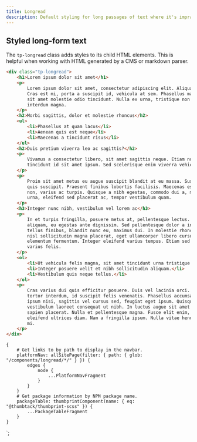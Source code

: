 ```yaml
---
title: Longread
description: Default styling for long passages of text where it's impractical to add classes.
---
```



<ComponentHeader data={props.data} />

## Styled long-form text

The `tp-longread` class adds styles to its child HTML elements. This is helpful when working with HTML generated by a CMS or markdown parser.

```html
<div class="tp-longread">
    <h1>Lorem ipsum dolor sit amet</h1>
    <p>
        Lorem ipsum dolor sit amet, consectetur adipiscing elit. Aliquam eleifend posuere venenatis.
        Cras est mi, porta a suscipit id, vehicula at sem. Phasellus malesuada est non magna mollis,
        sit amet molestie odio tincidunt. Nulla ex urna, tristique non massa consequat, eleifend
        interdum magna.
    </p>
    <h2>Morbi sagittis, dolor et molestie rhoncus</h2>
    <ul>
        <li>Phasellus at quam lacus</li>
        <li>Aenean quis est neque</li>
        <li>Maecenas a tincidunt risus</li>
    </ul>
    <h2>Duis pretium viverra leo ac sagittis?</h2>
    <p>
        Vivamus a consectetur libero, sit amet sagittis neque. Etiam non elit nec purus tempus
        tincidunt id sit amet ipsum. Sed scelerisque enim viverra vehicula hendrerit.
    </p>
    <p>
        Proin sit amet metus eu augue suscipit blandit at eu massa. Suspendisse semper sed lectus
        quis suscipit. Praesent finibus lobortis facilisis. Maecenas est leo, tincidunt id fermentum
        non, varius ac turpis. Quisque a nibh egestas, commodo dui a, malesuada felis. Etiam dolor
        urna, eleifend sed placerat ac, tempor vestibulum quam.
    </p>
    <h3>Integer nunc nibh, vestibulum vel lorem ac</h3>
    <p>
        In et turpis fringilla, posuere metus at, pellentesque lectus. Ut vulputate magna in velit
        aliquam, eu egestas ante dignissim. Sed pellentesque dolor a interdum vehicula. Donec vitae
        tellus finibus, blandit nunc eu, maximus dui. In molestie rhoncus sapien. Curabitur ornare
        nisl sollicitudin magna placerat, eget ullamcorper libero cursus. Nunc aliquet erat ut
        elementum fermentum. Integer eleifend varius tempus. Etiam sed pellentesque lorem, eget
        varius felis.
    </p>
    <ol>
        <li>Ut vehicula felis magna, sit amet tincidunt urna tristique euismod.</li>
        <li>Integer posuere velit et nibh sollicitudin aliquam.</li>
        <li>Vestibulum quis neque tellus.</li>
    </ol>
    <p>
        Cras varius dui quis efficitur posuere. Duis vel lacinia orci. Donec pharetra nisl vel
        tortor interdum, id suscipit felis venenatis. Phasellus accumsan blandit euismod. Nullam
        ipsum nisi, sagittis vel cursus sed, feugiat eget ipsum. Quisque quis enim vel justo
        vestibulum laoreet consequat ut nibh. In luctus augue sit amet leo fermentum, et vulputate
        sapien placerat. Nulla et pellentesque magna. Fusce elit enim, facilisis et urna sed,
        eleifend ultrices diam. Nam a fringilla ipsum. Nulla vitae hendrerit orci, sit amet faucibus
        mi.
    </p>
</div>
```

<ComponentFooter data={props.data} />

    {
        # Get links to by path to display in the navbar.
        platformNav: allSitePage(filter: { path: { glob: "/components/longread/*/" } }) {
            edges {
                node {
                    ...PlatformNavFragment
                }
            }
        }
        # Get package information by NPM package name.
        packageTable: thumbprintComponent(name: { eq: "@thumbtack/thumbprint-scss" }) {
            ...PackageTableFragment
        }
    }
`;

